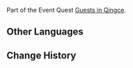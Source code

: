 {{Item Infobox
|id           = 100751
|image        = Item Xiao Lantern.png
|type         = Quest Items
|description  = At first glance, this looks no different from your average Xiao Lantern. However, closer observation reveals that this lantern has inscriptions upon it.
The penmanship is most austere, and seems to have been written in Mr. Bohuan's hand.
|source1      = Given during [[Guests in Qingce]]
}}
Part of the Event Quest [[Guests in Qingce]].

==Other Languages==
{{Other Languages
|default_hidden = 1
|en      = Inscribed Xiao Lantern
|zhs     = 带有题字的霄灯
|zhs_rm  = Dài Yǒu Tízì de Xiāo Dēng
|zht     = 帶有題字的霄燈
|zht_rm  = Dài Yǒu Tízì de Xiāo Dēng
|ja      = 題字を持つ霄灯
|ja_rm   = Daiji wo Motsu Shoutou
|ko      = 글이 적혀있는 소등
|ko_rm   = 
|es      = Linterna celeste con una inscripción
|fr      = Lanterne céleste avec une inscription
|ru      = Подписанный небесный фонарь
|th      = โคม Xiao สลักตัวอักษร
|th_rm   = 
|vi      = Đèn Tiêu có đề thơ
|de      = Beschriftete Laterne
|id      = Lentera Xiao degan Kaligrafi
|pt      = Lanterna Celeste com Inscrições
}}

==Change History==
{{Change History|1.3}}